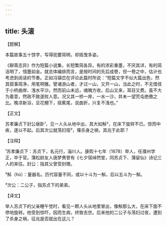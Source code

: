 ```yaml
---
---
---
```

title: 头滚
---




【题解】


本篇故事五十馀字，写得扼要简明，却摇曳多姿。

《聊斋志异》作为短篇小说集，长短繁简各异。有的浓彩重墨，不厌其详，有的简洁明了，惜墨如金。就总体编排而言，是按时间的先后成卷，但一卷之中，估计也考虑到阅读的节奏。正如冯镇峦在评论此篇时所说：“短篇文字不似大篇出色，然其叙事简净，用笔明雅。譬诸游山者，才过一山，又开一山，当此之时，不无借径于小桥曲岸、浅水平沙。然而前山未远，魂魄方收，后山又来，耳目又费。虽不大为着意，然政不致遂败人意。况又其一桥一岸，一水一沙，并未一望荒屯绝徼之比。晚凉新浴，豆花棚下，摇蕉尾，说曲折，兴复不浅也。”


【正文】

苏孝廉贞下封公昼卧¹，见一人头从地中出，其大如斛²，在床下旋转不已。惊而中疾，遂以不起。后其次公就荡妇宿³，罹杀身之祸，其兆于此耶？

【注释】


¹苏孝廉贞下：苏贞下，名元行，淄川人。康熙十七年（1678）举人，任濮州学正，卒于官。蒲松龄友人唐梦赉曾有《七夕宿绰然堂，同苏贞下、蒲留仙》诗记三人的来往。封公：指其父曾受封赠。

²斛（hú）：量器名。历代容量不同，或以十斗为一斛，后以五斗为一斛。

³次公：二公子，指苏贞下的弟弟。





【译文】


举人苏贞下的父亲睡午觉时，看见一颗人头从地里冒出，像斛那么大，在床下面不停地旋转。他受到惊吓，因而生病，终致去世。后来他的二公子与荡妇过夜，遭到了杀身之祸，征兆是否就出在这儿？